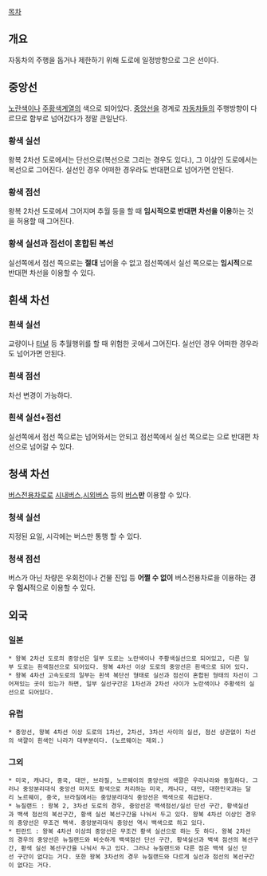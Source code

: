 [[목차]]

== 개요 ==
자동차의 주행을 돕거나 제한하기 위해 도로에 일정방향으로 그은 선이다.

== 중앙선 ==
[[노란색]]이나 [[주황색]]계열의 색으로 되어있다.
[[중앙선]]을 경계로 [[자동차]]들의 주행방향이 다르므로 함부로 넘어갔다가 정말 큰일난다.

=== 황색 실선 ===
왕복 2차선 도로에서는 단선으로(복선으로 그리는 경우도 있다.), 그 이상인 도로에서는 복선으로 그어진다.
실선인 경우 어떠한 경우라도 반대편으로 넘어가면 안된다. 
=== 황색 점선 ===
왕복 2차선 도로에서 그어지며 추월 등을 할 때 '''임시적으로 반대편 차선을 이용'''하는 것을 허용할 때 그어진다.

=== 황색 실선과 점선이 혼합된 복선 ===
실선쪽에서 점선 쪽으로는 '''절대''' 넘어올 수 없고
점선쪽에서 실선 쪽으로는 '''임시적'''으로 반대편 차선을 이용할 수 있다.
== 흰색 차선 ==
=== 흰색 실선 ===
교량이나 [[터널]] 등 추월행위를 할 때 위험한 곳에서 그어진다.
실선인 경우 어떠한 경우라도 넘어가면 안된다.

=== 흰색 점선 ===
차선 변경이 가능하다.

=== 흰색 실선+점선 ===
실선쪽에서 점선 쪽으로는 넘어와서는 안되고
점선쪽에서 실선 쪽으로는 으로 반대편 차선으로 넘어갈 수 있다.

== 청색 차선 ==
[[버스전용차로]]로 [[시내버스]],[[시외버스]] 등의 [[버스]]'''만''' 이용할 수 있다.

=== 청색 실선 ===
지정된 요일, 시각에는 버스만 통행 할 수 있다.

=== 청색 점선 ===
버스가 아닌 차량은 우회전이나 건물 진입 등 '''어쩔 수 없이''' 버스전용차로을 이용하는 경우 '''임시'''적으로 이용할 수 있다.

== 외국 ==
=== 일본 ===
 * 왕복 2차선 도로의 중앙선은 일부 도로는 노란색이나 주황색실선으로 되어있고, 다른 일부 도로는 흰색점선으로 되어있다. 왕복 4차선 이상 도로의 중앙선은 흰색으로 되어 있다.
 * 왕복 4차선 고속도로의 일부는 흰색 복단선 형태로 실선과 점선이 혼합된 형태의 차선이 그어져있는 곳이 있는가 하면, 일부 실선구간은 1차선과 2차선 사이가 노란색이나 주황색의 실선으로 되어있다.

=== 유럽 ===
 * 중앙선, 왕복 4차선 이상 도로의 1차선, 2차선, 3차선 사이의 실선, 점선 상관없이 차선의 색깔이 흰색인 나라가 대부분이다. (노르웨이는 제외.)

=== 그외 ===
 * 미국, 캐나다, 중국, 대만, 브라질, 노르웨이의 중앙선의 색깔은 우리나라와 동일하다. 그러나 중앙분리대식 중앙선 마저도 황색으로 처리하는 미국, 캐나다, 대만, 대한민국과는 달리 노르웨이, 중국, 브라질에서는 중앙분리대식 중앙선은 백색으로 취급된다.
 * 뉴질랜드 : 왕복 2, 3차선 도로의 경우, 중앙선은 백색점선/실선 단선 구간, 황색실선과 백색 점선의 복선구간, 황색 실선 복선구간을 나눠서 두고 있다. 왕복 4차선 이상인 경우의 중앙선은 무조건 백색. 중앙분리대식 중앙선 역시 백색으로 하고 있다.
 * 핀란드 : 왕복 4차선 이상의 중앙선은 무조건 황색 실선으로 하는 듯 하다. 왕복 2차선의 경우의 중앙선은 뉴질랜드와 비슷하게 백색점선 단선 구간, 황색실선과 백색 점선의 복선구간, 황색 실선 복선구간을 나눠서 두고 있다. 그러나 뉴질랜드와 다른 점은 백색 실선 단선 구간이 없다는 거다. 또한 왕복 3차선의 경우 뉴질랜드와 다르게 실선과 점선의 복선구간이 없다는 거다.
